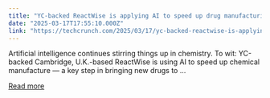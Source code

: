 ```yaml
---
title: "YC-backed ReactWise is applying AI to speed up drug manufacturing"
date: "2025-03-17T17:55:10.000Z"
link: "https://techcrunch.com/2025/03/17/yc-backed-reactwise-is-applying-ai-to-speed-up-drug-manufacturing/"
---
```


Artificial intelligence continues stirring things up in chemistry. To wit: YC-backed Cambridge, U.K.-based ReactWise is using AI to speed up chemical manufacture — a key step in bringing new drugs to ...

[Read more](https://techcrunch.com/2025/03/17/yc-backed-reactwise-is-applying-ai-to-speed-up-drug-manufacturing/)
